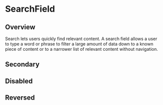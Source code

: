 
<Meta of={SearchFieldStories} />

# SearchField

<ResourceLinks
  sourceCode="https://github.com/cultureamp/kaizen-design-system/tree/main/packages/components/src/SearchField"
  figma="https://www.figma.com/file/ZRfnoNUXbGZv4eVWLbF4Az/%EF%B8%8F%F0%9F%96%BC%EF%B8%8F-Component-Gallery?node-id=9%3A39914&t=P1w10jr2cpPuaayw-1"
  designGuidelines="https://cultureamp.atlassian.net/wiki/spaces/DesignSystem/pages/3081896613/Search+Field"
  className="!mb-8"
/>

<KAIOInstallation exportNames="SearchField" />

## Overview

Search lets users quickly find relevant content. A search field allows a user to type a word or phrase to filter a large amount of data down to a known piece of content or to a narrower list of relevant content without navigation.

<Canvas of={SearchFieldStories.Playground} />
<Controls of={SearchFieldStories.Playground} />

## Secondary

<Canvas of={SearchFieldStories.Secondary} />

## Disabled

<Canvas of={SearchFieldStories.Disabled} />

## Reversed

<Canvas of={SearchFieldStories.Reversed} />
